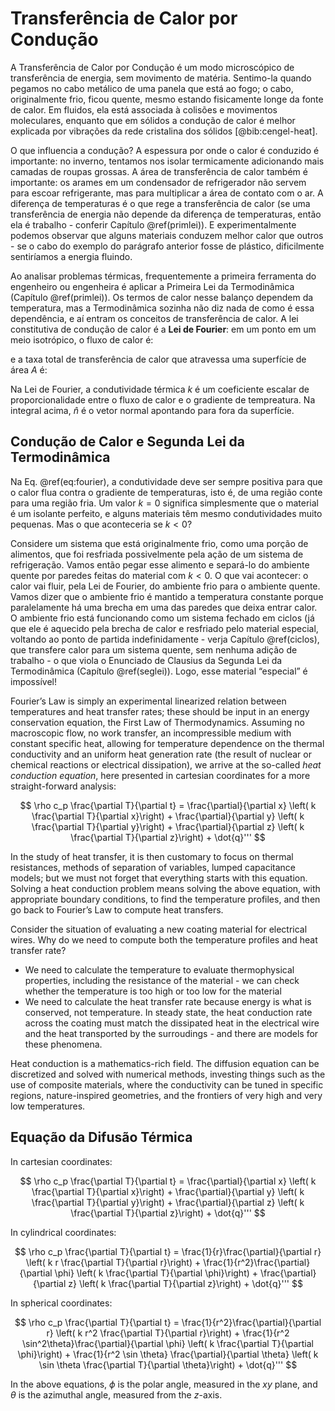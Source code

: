 # Transferência de Calor por Condução {#conducao}

A Transferência de Calor por Condução é um modo microscópico de transferência de energia, sem movimento de matéria. Sentimo-la quando pegamos no cabo metálico de uma panela que está ao fogo; o cabo, originalmente frio, ficou quente, mesmo estando fisicamente longe da fonte de calor. Em fluidos, ela está associada à colisões e movimentos moleculares, enquanto que em sólidos a condução de calor é melhor explicada por vibrações da rede cristalina dos sólidos [@bib:cengel-heat].

O que influencia a condução? A espessura por onde o calor é conduzido é importante: no inverno, tentamos nos isolar termicamente adicionando mais camadas de roupas grossas. A área de transferência de calor também é importante: os arames em um condensador de refrigerador não servem para escoar refrigerante, mas para multiplicar a área de contato com o ar. A diferença de temperaturas é o que rege a transferência de calor (se uma transferência de energia não depende da diferença de temperaturas, então ela é trabalho  - conferir Capítulo \@ref(primlei)). E experimentalmente podemos observar que alguns materiais conduzem melhor calor que outros - se o cabo do exemplo do parágrafo anterior fosse de plástico, dificilmente sentiríamos a energia fluindo.

Ao analisar problemas térmicas, frequentemente a primeira ferramenta do engenheiro ou engenheira é aplicar a Primeira Lei da Termodinâmica (Capítulo \@ref(primlei)). Os termos de calor nesse balanço dependem da temperatura, mas a Termodinâmica sozinha não diz nada de como é essa dependência, e aí entram os conceitos de transferência de calor. A lei constitutiva de condução de calor é a **Lei de Fourier**: em um ponto em um meio isotrópico, o fluxo de calor é:

\begin{equation} 
  \vec{q''} = -k \nabla T
  (\#eq:fourier)
\end{equation} 

e a taxa total de transferência de calor que atravessa uma superfície de área $A$ é:

\begin{equation} 
  \dot{Q} = \int_A \vec{q''} \cdot \hat{n} \mathrm{d} \sigma
  (\#eq:taxa)
\end{equation} 

Na Lei de Fourier, a condutividade térmica $k$ é um coeficiente escalar de proporcionalidade entre o fluxo de calor e o gradiente de tempreatura. Na integral acima,  $\hat{n}$ é o vetor normal apontando para fora da superfície.

## Condução de Calor e Segunda Lei da Termodinâmica

Na Eq. \@ref(eq:fourier), a condutividade deve ser sempre positiva para que o calor flua contra o gradiente de temperaturas, isto é, de uma região conte para uma região fria. Um valor $k = 0$ significa simplesmente que o material é um isolante perfeito, e alguns materiais têm mesmo condutividades muito pequenas. Mas o que aconteceria se $k < 0$?

Considere um sistema que está originalmente frio, como uma porção de alimentos, que foi resfriada possivelmente pela ação de um sistema de refrigeração. Vamos então pegar esse alimento e separá-lo do ambiente quente por paredes feitas do material com $k < 0$. O que vai acontecer: o calor vai fluir, pela Lei de Fourier, do ambiente frio para o ambiente quente. Vamos dizer que o ambiente frio é mantido a temperatura constante porque paralelamente há uma brecha em uma das paredes que deixa entrar calor. O ambiente frio está funcionando como um sistema fechado em ciclos (já que ele é aquecido pela brecha de calor e resfriado pelo material especial, voltando ao ponto de partida indefinidamente - verja Capítulo \@ref(ciclos), que transfere calor para um sistema quente, sem nenhuma adição de trabalho - o que viola o Enunciado de Clausius da Segunda Lei da Termodinâmica (Capítulo \@ref(seglei)). Logo, esse material "especial" é impossível!


Fourier's Law is simply an experimental linearized relation between temperatures and heat transfer rates; these should be input in an energy conservation equation, the First Law of Thermodynamics. Assuming no macroscopic flow, no work transfer, an incompressible medium with constant specific heat, allowing for temperature dependence on the thermal conductivity and an uniform heat generation rate (the result of nuclear or chemical reactions or electrical dissipation), we arrive at the so-called *heat conduction equation*, here presented in cartesian coordinates for a more straight-forward analysis:


$$
\rho c_p \frac{\partial T}{\partial t} = \frac{\partial}{\partial x} \left( k \frac{\partial T}{\partial x}\right) + \frac{\partial}{\partial y} \left( k \frac{\partial T}{\partial y}\right) +  \frac{\partial}{\partial z} \left( k \frac{\partial T}{\partial z}\right) + \dot{q}'''
$$

In the study of heat transfer, it is then customary to focus on thermal resistances, methods of separation of variables, lumped capacitance models; but we must not forget that everything starts with this equation. Solving a heat conduction problem means solving the above equation, with appropriate boundary conditions, to find the temperature profiles, and then go back to Fourier's Law to compute heat transfers. 

Consider the situation of evaluating a new coating material for electrical wires. Why do we need to compute both the temperature profiles and heat transfer rate?

- We need to calculate the temperature to evaluate thermophysical properties, including the resistance of the material - we can check whether the temperature is too high or too low for the material
- We need to calculate the heat transfer rate because energy is what is conserved, not temperature. In steady state, the heat conduction rate across the coating must match the dissipated heat in the electrical wire and the heat transported by the surroudings - and there are models for these phenomena.

Heat conduction is a mathematics-rich field. The diffusion equation can be discretized and solved with numerical methods, investing things such as the use of composite materials, where the conductivity can be tuned in specific regions, nature-inspired geometries, and the frontiers of very high and very low temperatures.




## Equação da Difusão Térmica

In cartesian coordinates:

$$
\rho c_p \frac{\partial T}{\partial t} = \frac{\partial}{\partial x} \left( k \frac{\partial T}{\partial x}\right) + \frac{\partial}{\partial y} \left( k \frac{\partial T}{\partial y}\right) +  \frac{\partial}{\partial z} \left( k \frac{\partial T}{\partial z}\right) + \dot{q}'''
$$

In cylindrical coordinates:

$$
\rho c_p \frac{\partial T}{\partial t} = \frac{1}{r}\frac{\partial}{\partial r} \left( k r \frac{\partial T}{\partial r}\right) + \frac{1}{r^2}\frac{\partial}{\partial \phi} \left( k \frac{\partial T}{\partial \phi}\right) +  \frac{\partial}{\partial z} \left( k \frac{\partial T}{\partial z}\right) + \dot{q}'''
$$

In spherical coordinates:

$$
\rho c_p \frac{\partial T}{\partial t} = \frac{1}{r^2}\frac{\partial}{\partial r} \left( k r^2 \frac{\partial T}{\partial r}\right) + \frac{1}{r^2 \sin^2\theta}\frac{\partial}{\partial \phi} \left( k \frac{\partial T}{\partial \phi}\right) + \frac{1}{r^2 \sin \theta} \frac{\partial}{\partial \theta} \left( k \sin \theta \frac{\partial T}{\partial \theta}\right) + \dot{q}'''
$$

In the above equations, $\phi$ is the polar angle, measured in the $xy$ plane, and $\theta$ is the azimuthal angle, measured from the $z$-axis.


